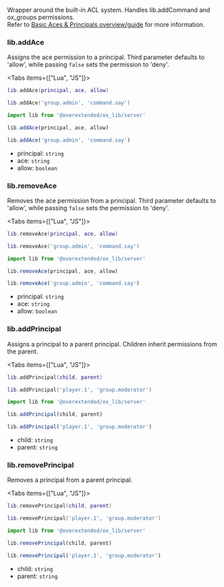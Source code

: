 Wrapper around the built-in ACL system. Handles lib.addCommand and ox_groups permissions.  
Refer to [Basic Aces & Principals overview/guide](https://forum.cfx.re/t/basic-aces-principals-overview-guide/90917) for more information.


### lib.addAce

Assigns the ace permission to a principal. Third parameter defaults to 'allow', while passing `false` sets the permission to 'deny'.

<Tabs items={["Lua", "JS"]}>
<Tab>

```lua
lib.addAce(principal, ace, allow)

lib.addAce('group.admin', 'command.say')
```

</Tab>
<Tab>

```ts
import lib from '@overextended/ox_lib/server'

lib.addAce(principal, ace, allow)

lib.addAce('group.admin', 'command.say')
```

</Tab>
</Tabs>

* principal: `string`
* ace: `string`
* allow: `boolean`

### lib.removeAce

Removes the ace permission from a principal. Third parameter defaults to 'allow', while passing `false` sets the permission to 'deny'.

<Tabs items={["Lua", "JS"]}>
<Tab>

```lua
lib.removeAce(principal, ace, allow)

lib.removeAce('group.admin', 'command.say')
```

</Tab>
<Tab>

```ts
import lib from '@overextended/ox_lib/server'

lib.removeAce(principal, ace, allow)

lib.removeAce('group.admin', 'command.say')
```

</Tab>
</Tabs>

* principal: `string`
* ace: `string`
* allow: `boolean`

### lib.addPrincipal

Assigns a principal to a parent principal. Children inherit permissions from the parent.

<Tabs items={["Lua", "JS"]}>
<Tab>

```lua
lib.addPrincipal(child, parent)

lib.addPrincipal('player.1', 'group.moderator')
```

</Tab>
<Tab>

```ts
import lib from '@overextended/ox_lib/server'

lib.addPrincipal(child, parent)

lib.addPrincipal('player.1', 'group.moderator')
```

</Tab>
</Tabs>

* child: `string`
* parent: `string`

### lib.removePrincipal

Removes a principal from a parent principal.

<Tabs items={["Lua", "JS"]}>
<Tab>

```lua
lib.removePrincipal(child, parent)

lib.removePrincipal('player.1', 'group.moderator')
```

</Tab>
<Tab>

```ts
import lib from '@overextended/ox_lib/server'

lib.removePrincipal(child, parent)

lib.removePrincipal('player.1', 'group.moderator')
```

</Tab>
</Tabs>

* child: `string`
* parent: `string`
